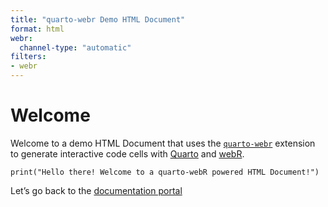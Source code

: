 ```yaml
---
title: "quarto-webr Demo HTML Document"
format: html
webr:
  channel-type: "automatic"
filters:
- webr
---
```


# Welcome

Welcome to a demo HTML Document that uses the [`quarto-webr`](https://github.com/coatless/quarto-webr) extension to generate interactive code cells with [Quarto](https://quarto.org) and [webR](https://docs.r-wasm.org/webr/latest/).

```webr-r
print("Hello there! Welcome to a quarto-webR powered HTML Document!")
```

Let's go back to the [documentation portal](../../)
